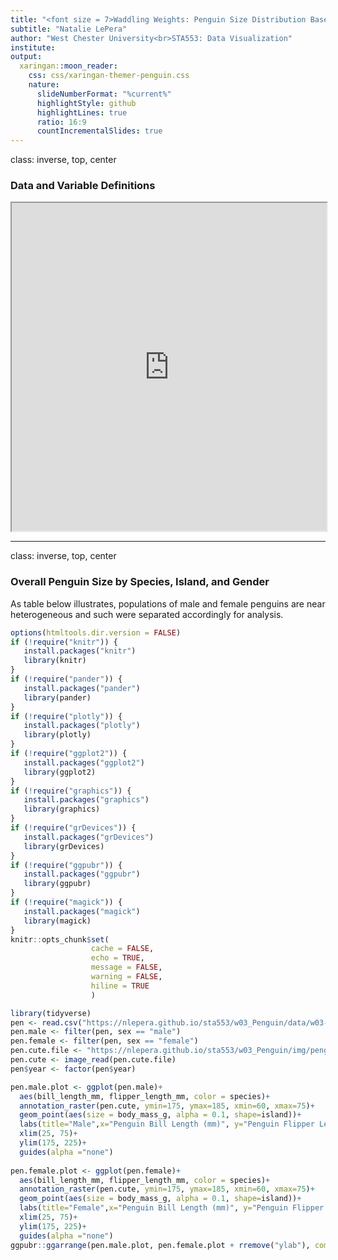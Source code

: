 ---
title: "<font size = 7>Waddling Weights: Penguin Size Distribution Based on Island of Origin, Species, and Sex</font>"
subtitle: "Natalie LePera"
author: "West Chester University<br>STA553: Data Visualization"
institute: 
output:
  xaringan::moon_reader:
    css: css/xaringan-themer-penguin.css
    nature:
      slideNumberFormat: "%current%"
      highlightStyle: github
      highlightLines: true
      ratio: 16:9
      countIncrementalSlides: true
---
class: inverse, top, center
<h3>Data and Variable Definitions</h3>
<center><div class='wrap'>
<iframe src="https://nlepera.github.io/sta553/w03_Penguin/data/w03-PenguinsDescription.pdf" height="525px" width="100%" title="Variable Definitions"></iframe>
</div></center>
---
class: inverse, top, center
<h3>Overall Penguin Size by Species, Island, and Gender</h3>
<p>As table below illustrates, populations of male and female penguins are near heterogeneous and such were separated accordingly for analysis. 

```{r setup, include=FALSE}
options(htmltools.dir.version = FALSE)
if (!require("knitr")) {
   install.packages("knitr")
   library(knitr)
}
if (!require("pander")) {
   install.packages("pander")
   library(pander)
}
if (!require("plotly")) {
   install.packages("plotly")
   library(plotly)
}
if (!require("ggplot2")) {
   install.packages("ggplot2")
   library(ggplot2)
}
if (!require("graphics")) {
   install.packages("graphics")
   library(graphics)
}
if (!require("grDevices")) {
   install.packages("grDevices")
   library(grDevices)
}
if (!require("ggpubr")) {
   install.packages("ggpubr")
   library(ggpubr)
}
if (!require("magick")) {
   install.packages("magick")
   library(magick)
}
knitr::opts_chunk$set(
                  cache = FALSE,
                  echo = TRUE,
                  message = FALSE, 
                  warning = FALSE,
                  hiline = TRUE
                  )
```



```{r echo=FALSE}
library(tidyverse)
pen <- read.csv("https://nlepera.github.io/sta553/w03_Penguin/data/w03-penguins.csv")
pen.male <- filter(pen, sex == "male")
pen.female <- filter(pen, sex == "female")
pen.cute.file <- "https://nlepera.github.io/sta553/w03_Penguin/img/penguin_cute.png"
pen.cute <- image_read(pen.cute.file)
pen$year <- factor(pen$year)
```

```{r echo = FALSE, out.height="475px",out.width="75%", align="center"}
pen.male.plot <- ggplot(pen.male)+
  aes(bill_length_mm, flipper_length_mm, color = species)+
  annotation_raster(pen.cute, ymin=175, ymax=185, xmin=60, xmax=75)+
  geom_point(aes(size = body_mass_g, alpha = 0.1, shape=island))+
  labs(title="Male",x="Penguin Bill Length (mm)", y="Penguin Flipper Length (mm)", color="Species", size="Body Mass (g)", shape="Island")+
  xlim(25, 75)+
  ylim(175, 225)+
  guides(alpha ="none")
  
pen.female.plot <- ggplot(pen.female)+
  aes(bill_length_mm, flipper_length_mm, color = species)+
  annotation_raster(pen.cute, ymin=175, ymax=185, xmin=60, xmax=75)+
  geom_point(aes(size = body_mass_g, alpha = 0.1, shape=island))+
  labs(title="Female",x="Penguin Bill Length (mm)", y="Penguin Flipper Length (mm)", color="Species", size="Body Mass (g)", shape="Island")+
  xlim(25, 75)+
  ylim(175, 225)+
  guides(alpha ="none")  
ggpubr::ggarrange(pen.male.plot, pen.female.plot + rremove("ylab"), common.legend=TRUE, legend = "right" , ncol = 2)
```

